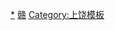 {{Navbox
|bodyclass=hlist

|name = 上饶市境内的江西省文物保护单位
|title = [[江西省文物保护单位#上饶市|上饶市境内的江西省文物保护单位]]
|titlestyle =
|image =
|style = text-align:left;
|groupstyle = width:7em;text-align:center;
|state = {{{state<includeonly>|collapsed</includeonly>}}}
|above =

|group1 =[[信州区]]
|list1 = 
*[[鸡应寺铜钟]]
*[[信江书院]]
*[[相府路17号民宅]]
*[[信州双塔]]（含[[奎文塔]]、[[五桂塔]]）
*[[上饶集中营革命烈士纪念碑]]
*[[上饶市革命烈士纪念碑]]
*[[新四军驻赣办事处旧址]]

|group2 =[[广信区]]
|list2 =
*[[龚氏宗祠两牌楼及浣纱记石雕]]
*[[五府山银铅矿遗址]]
*[[上泸余氏宗祠]]
*[[杨惟义故居]]
*[[稠川信江特委旧址]]
*[[红军街旧址群]]
*[[上饶特区第一个党支部]]

|group3 = [[广丰区]]
|list3 = 
*[[九仙山城堡]]
*[[天桂岩石刻]]
*[[社山头遗址]]
*[[龙溪村古建筑群]]（含：祝氏宗祠、文昌阁、江浙社、观音阁）
*[[铜钹山高庄古窑址]]
*[[十都王家大屋]]
*[[管村管氏宗祠|东阳管氏宗祠]]
*[[闽北分区对外贸易处旧址群]]
*[[横山红十军军部旧址]]

|group4 = [[玉山县]]
|list4 = 
*[[官溪胡氏宗祠]]
*[[三清山古建筑群]]
*[[阎立本墓]]
*[[玉山考棚]]
*[[玉山城墙]]
*[[玉山鸿园]]
*[[文成塔]]
*[[方志敏烈士被俘地、关押地旧址]]
*[[怀玉山中国工农红军北上抗日先遣队活动遗址群]]

|group5 = [[铅山县]]
|list5 = 

*[[澄波桥]]
*[[鹅湖书院]]
*[[蒋士铨墓]]
*[[辛弃疾墓]]
*[[费宏墓]]
*[[铅山天柱山连史纸造纸作坊遗址]]
*[[河口商铺会馆]]
*[[石塘纸号建筑群]]
*[[大义桥]]
*[[永平魁星阁]]
*[[陈坊万寿宫]]
*[[篁碧华氏宗祠]]
*[[公果徐氏宗祠]]
*[[石塘整编旧址群]]
*[[第三战区司令部旧址群]]
*[[上饶集中营石塘旧址]]

|group6 = [[弋阳县]]
|list6 = 
*[[叠山书院]]
*[[圭峰摩崖题刻]]
*[[南岩石龛]]
*[[谢叠山墓]]
*[[周执羔墓]]
*[[四十八代张天师墓]]
*[[弋阳儒学宫]]
*[[西李古戏台]]	
*[[谢氏祖屋]]
*[[方志敏故居]]
*[[赣东北第一次工农兵代表大会旧址]]
*[[邵式平故居]]

|group7 = [[鄱阳县]]
|list7 = 
*[[观音堂塔]]
*[[莲山汉墓]]
*[[饶州府文庙|鄱阳大成殿]]
*[[淮王府遗址]]
*[[彭汝砺墓]]
*[[桥头吴氏宗祠]]

|group8 = [[万年县]]
|list8 = 
*[[仙人洞、吊桶环遗址|万年仙人洞、吊桶环遗址]]
*[[赣东北苏维埃政府旧址]]
*[[斋山遗址]]
*[[下柴埠兴旺桥]]

|group9 = [[婺源县]]
|list9 = 
*[[朱瓌墓]]
*[[龙天塔|凤山龙天塔]]
*[[坑头村民居]]（含：太宰读书处、潘锦苏宅、潘保春宅、潘大华宅）
*[[江湾村民居]]（含：由礼堂、敦伦堂、善馀堂）
*[[豸峰村民居]]（含：成义堂、潘永泰宅、潘先熊宅、潘松印宅）
*[[灵岩洞遗墨题刻]]
*[[胡昌翼墓]]		
*[[詹初墓]]
*[[婺源明清祠堂]](含[[岭下村大经堂]]、[[水岚村詹氏宗祠]]、[[豸峰村资深堂]]、[[旃坑村萧江宗祠]]、[[洪村霭庭公祠]]）
*[[下溪头社公坛]]
*[[汪口平渡堰]]
*[[中共婺德中心县委旧址]]		
*[[浮乐婺中心县委县苏旧址]]（含浮乐婺中心县苏维埃政府旧址、中共浮乐婺中心县委旧址）
*[[北上抗日先遣队指挥部旧址]]（含北上抗日先遣队红七军团指挥部旧址、北上抗日先遣队红军驻地旧址）
*[[皖浙赣红军独立团成立旧址]]（含肇英堂、世和堂、著存堂）
*[[北上抗日先遣队战斗旧址]]（含月岭伏击战旧址、平鼻岭伏击战旧址、裔村战斗旧址）
*[[浪山红十军驻地旧居群]]（含王成佑宅、02号、04号、22号民宅）
*[[红军食盐收购站旧址]]	
*[[中共皖赣特委旧址]]

|group10 = [[德兴市]]
|list10 = 
*[[红十军团军政委员会旧址]]
*[[寿元桥]]
*[[新营舒协斋公祠]]（含舒协斋公祠、舒膺六公祠门楼）
*[[会源桥]]
*[[梧风洞红军三百烈士纪念地]]
*[[广财山红军挺进师出征誓师大会旧址群]]

|belowstyle= text-align: center;
|below = 已列为[[全国重点文物保护单位]]的本表不再列出，参见[[江西全国重点文物保护单位列表]]
}}<noinclude>
[[Category:江西省文物保护单位|*]]
[[Category:省级文物保护单位模板|赣]]
[[Category:上饶模板]]
</noinclude>